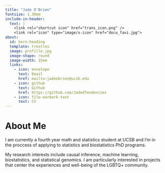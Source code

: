 ```yaml
---
title: "Jade O'Brien"
fontsize: 1.39em  
include-in-header:
  text: |
    <link rel="shortcut icon" href="trans_icon.png" />
    <link rel="icon" type="image/x-icon" href="docu_favi.jpg">
about:
  id: hero-heading
  template: trestles
  image: profille.jpg
  image-shape: round
  image-width: 15em
  links:
    - icon: envelope
      text: Email
      href: mailto:jadeobrien@ucsb.edu
    - icon: github
      text: Github
      href: https://github.com/JadedTendencies
    - icon: file-earmark-text
      text: CV
---
```


::: {#hero-heading}
<div>

# About Me

I am currently a fourth year math and statistics student at UCSB and I'm in the proccess of applying to statistics and biostatistics PhD programs. 

My research interests include causal inference, machine learning, biostatistics, and statistical genomics. I am particularly interested in projects that center the experiences and well-being of the LGBTQ+ community.

</div>
:::

